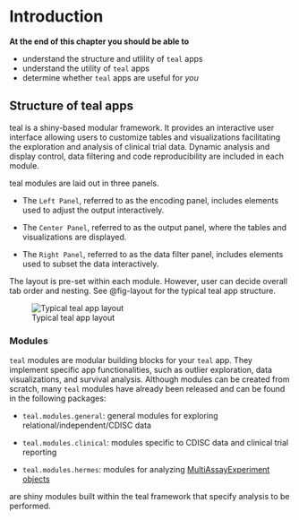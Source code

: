 # Introduction


**At the end of this chapter you should be able to **

-   understand the structure and utlility of `teal` apps
-   understand the utility of `teal` apps
-   determine whether `teal` apps are useful for *you*

## Structure of teal apps

teal is a shiny-based modular framework. It provides an interactive user interface allowing users to customize tables and visualizations facilitating the exploration and analysis of clinical trial data. Dynamic analysis and display control, data filtering and code reproducibility are included in each module.

teal modules are laid out in three panels.

-   The `Left Panel`, referred to as the encoding panel, includes elements used to adjust the output interactively.

-   The `Center Panel`, referred to as the output panel, where the tables and visualizations are displayed.

-   The `Right Panel`, referred to as the data filter panel, includes elements used to subset the data interactively.

The layout is pre-set within each module. However, user can decide overall tab order and nesting. See @fig-layout for the typical teal app structure.

![Typical teal app layout](figures_images/teal_panel_layout.png){#fig:layout fig-alt="Structure of a typical teal app"}

### Modules

`teal` modules are modular building blocks for your `teal` app. They implement specific app functionalities, such as outlier exploration, data visualizations, and survival analysis. Although modules can be created from scratch, many `teal` modules have already been released and can be found in the following packages:

-   `teal.modules.general`: general modules for exploring relational/independent/CDISC data

-   `teal.modules.clinical`: modules specific to CDISC data and clinical trial reporting

-   `teal.modules.hermes`: modules for analyzing [MultiAssayExperiment objects](https://bioconductor.org/packages/release/bioc/html/MultiAssayExperiment.html)

are shiny modules built within the teal framework that specify analysis to be performed.
